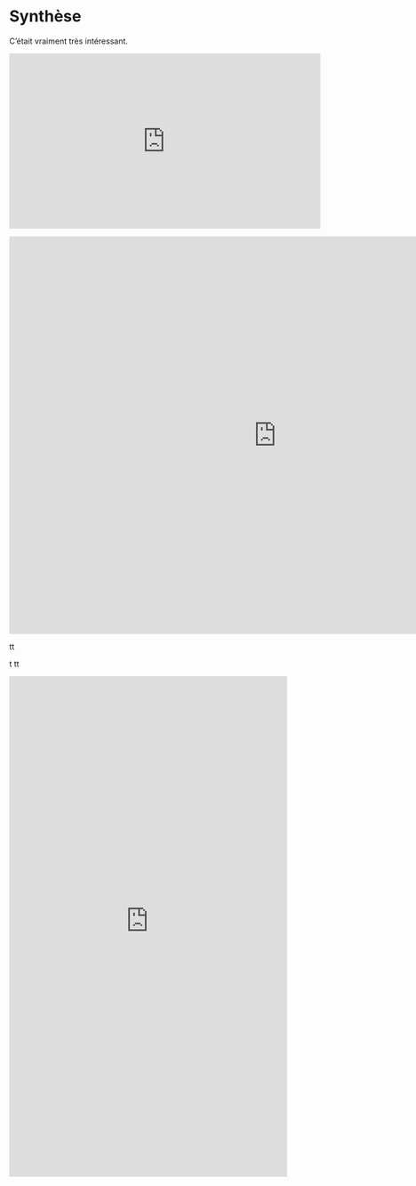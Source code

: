 # Synthèse

C'était vraiment très intéressant.

<div align="center">
   <iframe width="560" height="315" src="http://www.youtube.com/embed/zsYjsgm4Psg" frameborder="0" allowfullscreen>
   </iframe>
</div>


 

<div align="center">
   <iframe width="960" height="715" src="https://www.emc3dev.com/cget_air/#c=indicator&f=presentielle&i=emp_sphere.part_sphere&s=2014&view=map56" frameborder="0" allowfullscreen>
   </iframe>
</div>
tt

t
tt

<iframe width='500' height='900' src="https://observatoire-territoires.shinyapps.io/shiny_migres_v2/" width="850" height="680" style="border: none;"></iframe>